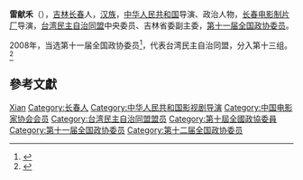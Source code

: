 '''雷献禾'''（{{bd|1955年||}}），[[吉林|吉林]][[长春|长春]]人，[[汉族|汉族]]，[[中华人民共和国|中华人民共和国]]导演、政治人物，[[长春电影制片厂|长春电影制片厂]]导演，[[台湾民主自治同盟|台湾民主自治同盟]]中央委员、吉林省委副主委，[[第十一届全国政协委员|第十一届全国政协委员]]。

2008年，当选第十一届全国政协委员<ref>{{cite news|title=第十一届全国政协委员名单|url=http://www.indaa.com.cn/zt/2009qglh/zxzs/200903/t20090303_127573.html|accessdate=2013-04-09|newspaper=新华社北京1月25日电 中国人民政治协商会议第十一届全国委员会委员名单(共2237人，2008年1月25日政协第十届全国委员会常务委员会第二十次会议通过)|date=2008年1月25日|deadurl=yes|archiveurl=https://web.archive.org/web/20130928014403/http://www.indaa.com.cn/zt/2009qglh/zxzs/200903/t20090303_127573.html|archivedate=2013年9月28日}}</ref>，代表台湾民主自治同盟，分入第十三组。<ref>{{cite news|title=全国政协信息-雷献禾|url=http://www.cppcc.gov.cn/CMS/wylibary/showJcwyxtInfoWylibary.action?tabJcwyxt.guid=11W0004690&wytype=wjwy|accessdate=2013-04-11|newspaper=全国政协委员会}}</ref>

== 參考文獻 ==
{{reflist}}

{{中国政治人物小作品}}
{{中国电影家协会第七届理事会}}
{{中国电影家协会第八届理事会}}
{{中国电影家协会第九届理事会}}

{{Authority control}}
{{DEFAULTSORT:Lei雷}}
[[Category:雷姓|Xian]]
[[Category:长春人|Category:长春人]]
[[Category:中华人民共和国影视剧导演|Category:中华人民共和国影视剧导演]]
[[Category:中国电影家协会会员|Category:中国电影家协会会员]]
[[Category:台湾民主自治同盟盟员|Category:台湾民主自治同盟盟员]]
[[Category:第十屆全國政協委員|Category:第十屆全國政協委員]]
[[Category:第十一届全国政协委员|Category:第十一届全国政协委员]]
[[Category:第十二届全国政协委员|Category:第十二届全国政协委员]]